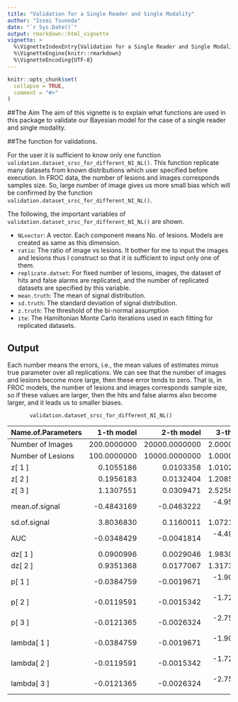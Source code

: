 ---
title: "Validation for a Single Reader and Single Modality"
author: "Issei Tsunoda"
date: "`r Sys.Date()`"
output: rmarkdown::html_vignette
vignette: >
  %\VignetteIndexEntry{Validation for a Single Reader and Single Modality}
  %\VignetteEngine{knitr::rmarkdown}
  %\VignetteEncoding{UTF-8}
---

```{r setup, include = FALSE}
knitr::opts_chunk$set(
  collapse = TRUE,
  comment = "#>"
)
```


##The Aim 
The aim of this vignette is to explain what functions are used in this package to validate our Bayesian model for the case of a single reader and single modality.


##The function for validations.

For the user it is sufficient to know only one function `validation.dataset_srsc_for_different_NI_NL()`.
This function replicate many datasets from known distributions which user specified before execution.
In FROC data, the number of lesions and images corresponds samples size. So, large number of image gives us more small bias which will be confirmed by the function `validation.dataset_srsc_for_different_NI_NL()`.

The following, the important variables of `validation.dataset_srsc_for_different_NI_NL()` are shown.

- `NLvector`: A vector. Each component means No. of lesions. Models are created as same as this dimension.  
-  `ratio`: The ratio of image vs lesions. It bother for me to input the images and lesions thus I construct so that it is sufficient to input only one of them.
-  `replicate.datset`: For fixed number of lesions, images, the dataset of hits and false alarms are replicated, and the number of replicated datasets are specified by this variable.
-  `mean.truth`: The mean of signal distribution.
-  `sd.truth`: The standard deviation of signal distribution.
-  `z.truth`: The threshold of the bi-normal assumption
-  `ite`: The Hamiltonian Monte Carlo iterations used in each fitting for replicated datasets.


 

 
 
 
 
 
## Output

Each number means the errors, i.e., the mean values of estimates minus true parameter over all replications. We can see that the number of images and lesions become more large, then these error tends to zero. That is, in FROC models, the number of lesions and images corresponds sample size, so if these values are larger, then the hits and false alarms also become larger, and it leads us to smaller biases. 

           validation.dataset_srsc_for_different_NI_NL()
  
     
|Name.of.Parameters |  1-th model|    2-th model|   3-th model|  4-th model|
|:------------------|-----------:|-------------:|------------:|-----------:|
|Number of Images   | 200.0000000| 20000.0000000|  2.00000e+06|  2.0000e+08|
|Number of Lesions  | 100.0000000| 10000.0000000|  1.00000e+06|  1.0000e+08|
|z[ 1 ]             |   0.1055186|     0.0103358|  1.01020e-03|  1.0720e-04|
|z[ 2 ]             |   0.1956183|     0.0132404|  1.20850e-03|  1.3030e-04|
|z[ 3 ]             |   1.1307551|     0.0309471|  2.52580e-03|  2.9210e-04|
|mean.of.signal     |  -0.4843169|    -0.0463222| -4.95890e-03| -4.2730e-04|
|sd.of.signal       |   3.8036830|     0.1160011|  1.07218e-02|  1.0843e-03|
|AUC                |  -0.0348429|    -0.0041814| -4.49200e-04| -4.0100e-05|
|dz[ 1 ]            |   0.0900996|     0.0029046|  1.98300e-04|  2.3100e-05|
|dz[ 2 ]            |   0.9351368|     0.0177067|  1.31730e-03|  1.6170e-04|
|p[ 1 ]             |  -0.0384759|    -0.0019671| -1.90400e-04| -1.9200e-05|
|p[ 2 ]             |  -0.0119591|    -0.0015342| -1.72000e-04| -1.5200e-05|
|p[ 3 ]             |  -0.0121365|    -0.0026324| -2.75400e-04| -2.5300e-05|
|lambda[ 1 ]        |  -0.0384759|    -0.0019671| -1.90400e-04| -1.9200e-05|
|lambda[ 2 ]        |  -0.0119591|    -0.0015342| -1.72000e-04| -1.5200e-05|
|lambda[ 3 ]        |  -0.0121365|    -0.0026324| -2.75400e-04| -2.5300e-05|
 
